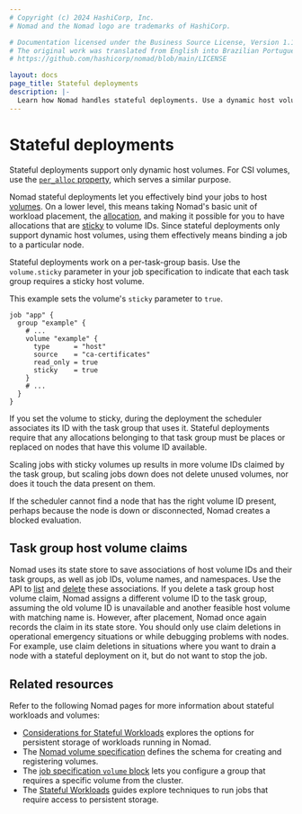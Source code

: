 ```yaml
---
# Copyright (c) 2024 HashiCorp, Inc.
# Nomad and the Nomad logo are trademarks of HashiCorp.

# Documentation licensed under the Business Source License, Version 1.1.
# The original work was translated from English into Brazilian Portuguese.
# https://github.com/hashicorp/nomad/blob/main/LICENSE

layout: docs
page_title: Stateful deployments
description: |-
  Learn how Nomad handles stateful deployments. Use a dynamic host volume for your stateful workload and bind an allocation to a volume ID with the sticky parameter. Learn how Nomad scales jobs with sticky volumes.
---
```


# Stateful deployments

<Note>

Stateful deployments support only dynamic host volumes. For CSI volumes, use the
[`per_alloc` property](/nomad/docs/job-specification/volume#per_alloc),
which serves a similar purpose.

</Note>

Nomad stateful deployments let you effectively bind your jobs to host [volumes].
On a lower level, this means taking Nomad's basic unit of workload placement,
the [allocation], and making it possible for you to have allocations that are
[sticky] to volume IDs. Since stateful deployments only support dynamic host
volumes, using them effectively means binding a job to a particular node.

Stateful deployments work on a per-task-group basis. Use the `volume.sticky`
parameter in your job specification to indicate that each task group requires a
sticky host volume.

This example sets the volume's `sticky` parameter to `true`.

```hcl
job "app" {
  group "example" {
    # ...
    volume "example" {
      type      = "host"
      source    = "ca-certificates"
      read_only = true
      sticky    = true
    }
    # ...
  }
}
```

If you set the volume to sticky, during the deployment the scheduler associates
its ID with the task group that uses it. Stateful deployments require that any
allocations belonging to that task group must be places or replaced on nodes
that have this volume ID available.

Scaling jobs with sticky volumes up results in more volume IDs claimed by the
task group, but scaling jobs down does not delete unused volumes, nor does it
touch the data present on them.

If the scheduler cannot find a node that has the right volume ID present,
perhaps because the node is down or disconnected, Nomad creates a blocked
evaluation.

## Task group host volume claims

Nomad uses its state store to save associations of host volume IDs and their
task groups, as well as job IDs, volume names, and namespaces. Use the API to
[list] and [delete] these associations. If you delete a task group host volume
claim, Nomad assigns a different volume ID to the task group, assuming the old
volume ID is unavailable and another feasible host volume with matching name is.
However, after placement, Nomad once again records the claim in its state store.
You should only use claim deletions in operational emergency situations or while
debugging problems with nodes. For example, use claim deletions in situations
where you want to drain a node with a stateful deployment on it, but do not want
to stop the job.

## Related resources

Refer to the following Nomad pages for more information about stateful workloads
and volumes:

- [Considerations for Stateful Workloads](/nomad/docs/architecture/storage/stateful-workloads) explores the options for persistent storage of workloads running in Nomad.
- The [Nomad volume specification][volumes] defines the schema for creating and registering volumes.
- The [job specification `volume` block](/nomad/docs/job-specification/volume) lets you configure a group that requires a specific volume from the cluster.
- The [Stateful Workloads](/nomad/docs/stateful-workloads) guides explore techniques to run jobs that require access to persistent storage.

[allocation]: /nomad/docs/glossary#allocation
[delete]: /nomad/api-docs/volumes#delete-task-group-host-volume-claims
[list]: /nomad/api-docs/volumes#list-task-group-host-volume-claims
[sticky]: /nomad/docs/job-specification/volume#sticky
[volumes]: /nomad/docs/other-specifications/volume

